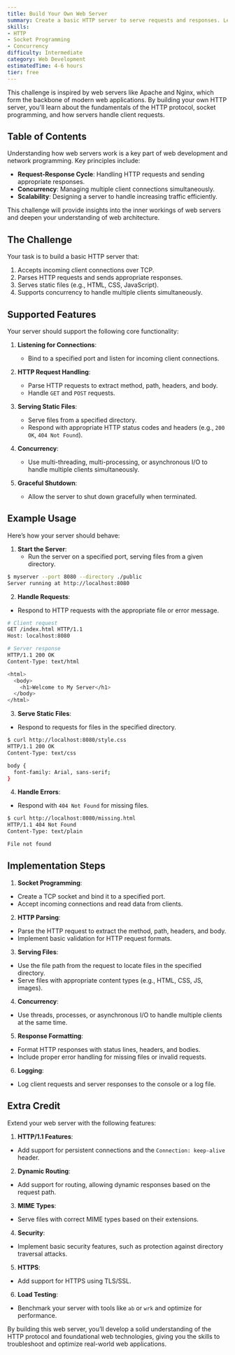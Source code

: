 ```yaml
---
title: Build Your Own Web Server
summary: Create a basic HTTP server to serve requests and responses. Learn about the HTTP protocol, socket programming, and concurrency.
skills:
- HTTP
- Socket Programming
- Concurrency
difficulty: Intermediate
category: Web Development
estimatedTime: 4-6 hours
tier: free
---
```


This challenge is inspired by web servers like Apache and Nginx, which form the backbone of modern web applications. By building your own HTTP server, you'll learn about the fundamentals of the HTTP protocol, socket programming, and how servers handle client requests.

## Table of Contents

Understanding how web servers work is a key part of web development and network programming. Key principles include:

- **Request-Response Cycle**: Handling HTTP requests and sending appropriate responses.
- **Concurrency**: Managing multiple client connections simultaneously.
- **Scalability**: Designing a server to handle increasing traffic efficiently.

This challenge will provide insights into the inner workings of web servers and deepen your understanding of web architecture.

## The Challenge

Your task is to build a basic HTTP server that:

1. Accepts incoming client connections over TCP.
2. Parses HTTP requests and sends appropriate responses.
3. Serves static files (e.g., HTML, CSS, JavaScript).
4. Supports concurrency to handle multiple clients simultaneously.

## Supported Features

Your server should support the following core functionality:

1. **Listening for Connections**:
   - Bind to a specified port and listen for incoming client connections.

2. **HTTP Request Handling**:
   - Parse HTTP requests to extract method, path, headers, and body.
   - Handle `GET` and `POST` requests.

3. **Serving Static Files**:
   - Serve files from a specified directory.
   - Respond with appropriate HTTP status codes and headers (e.g., `200 OK`, `404 Not Found`).

4. **Concurrency**:
   - Use multi-threading, multi-processing, or asynchronous I/O to handle multiple clients simultaneously.

5. **Graceful Shutdown**:
   - Allow the server to shut down gracefully when terminated.

## Example Usage

Here’s how your server should behave:

1. **Start the Server**:
   - Run the server on a specified port, serving files from a given directory.

```bash
$ myserver --port 8080 --directory ./public
Server running at http://localhost:8080
```

2. **Handle Requests**:
- Respond to HTTP requests with the appropriate file or error message.

```bash
# Client request
GET /index.html HTTP/1.1
Host: localhost:8080

# Server response
HTTP/1.1 200 OK
Content-Type: text/html

<html>
  <body>
    <h1>Welcome to My Server</h1>
  </body>
</html>
```

3. **Serve Static Files**:
- Respond to requests for files in the specified directory.

```bash
$ curl http://localhost:8080/style.css
HTTP/1.1 200 OK
Content-Type: text/css

body {
  font-family: Arial, sans-serif;
}
```

4. **Handle Errors**:
- Respond with `404 Not Found` for missing files.

```bash
$ curl http://localhost:8080/missing.html
HTTP/1.1 404 Not Found
Content-Type: text/plain

File not found
```

## Implementation Steps

1. **Socket Programming**:
- Create a TCP socket and bind it to a specified port.
- Accept incoming connections and read data from clients.

2. **HTTP Parsing**:
- Parse the HTTP request to extract the method, path, headers, and body.
- Implement basic validation for HTTP request formats.

3. **Serving Files**:
- Use the file path from the request to locate files in the specified directory.
- Serve files with appropriate content types (e.g., HTML, CSS, JS, images).

4. **Concurrency**:
- Use threads, processes, or asynchronous I/O to handle multiple clients at the same time.

5. **Response Formatting**:
- Format HTTP responses with status lines, headers, and bodies.
- Include proper error handling for missing files or invalid requests.

6. **Logging**:
- Log client requests and server responses to the console or a log file.

## Extra Credit

Extend your web server with the following features:

1. **HTTP/1.1 Features**:
- Add support for persistent connections and the `Connection: keep-alive` header.

2. **Dynamic Routing**:
- Add support for routing, allowing dynamic responses based on the request path.

3. **MIME Types**:
- Serve files with correct MIME types based on their extensions.

4. **Security**:
- Implement basic security features, such as protection against directory traversal attacks.

5. **HTTPS**:
- Add support for HTTPS using TLS/SSL.

6. **Load Testing**:
- Benchmark your server with tools like `ab` or `wrk` and optimize for performance.

By building this web server, you’ll develop a solid understanding of the HTTP protocol and foundational web technologies, giving you the skills to troubleshoot and optimize real-world web applications.
